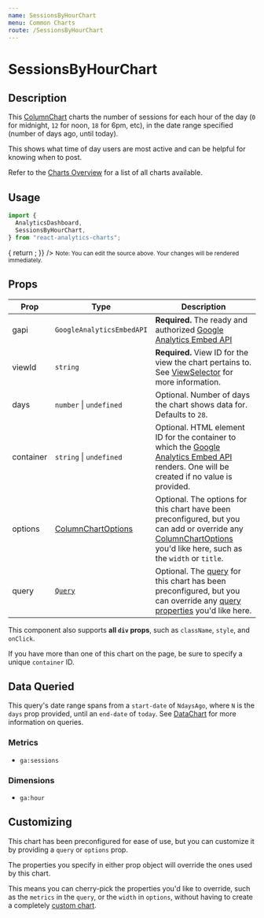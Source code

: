 ```yaml
---
name: SessionsByHourChart
menu: Common Charts
route: /SessionsByHourChart
---
```



<h1>SessionsByHourChart</h1>

## Description

This [ColumnChart](/ColumnChart) charts the number of sessions for each hour of the day (`0` for midnight, `12` for noon, `18` for 6pm, etc), in the date range specified (number of days ago, until today).

This shows what time of day users are most active and can be helpful for knowing when to post.

Refer to the [Charts Overview](/charts) for a list of all charts available.

## Usage

```jsx
import {
  AnalyticsDashboard,
  SessionsByHourChart,
} from "react-analytics-charts";
```

<Playground>
  <AnalyticsDashboard
    authOptions={{ clientId }}
    renderCharts={(gapi, viewId) => {
      return <SessionsByHourChart gapi={gapi} viewId={viewId} days={28} />;
    }}
  />
</Playground>
<small>
  Note: You can edit the source above. Your changes will be rendered
  immediately.
</small>

## Props

| Prop      | Type                                             | Description                                                                                                                                                                                         |
| --------- | ------------------------------------------------ | --------------------------------------------------------------------------------------------------------------------------------------------------------------------------------------------------- |
| gapi      | `GoogleAnalyticsEmbedAPI`                        | **Required.** The ready and authorized [Google Analytics Embed API](https://justinmahar.github.io/react-use-analytics-api/)                                                                         |
| viewId    | `string`                                         | **Required.** View ID for the view the chart pertains to. See [ViewSelector](/ViewSelector) for more information.                                                                                   |
| days      | `number` &#124; `undefined`                      | Optional. Number of days the chart shows data for. Defaults to `28`.                                                                                                                                |
| container | `string` &#124; `undefined`                      | Optional. HTML element ID for the container to which the [Google Analytics Embed API](https://justinmahar.github.io/react-use-analytics-api/) renders. One will be created if no value is provided. |
| options   | [ColumnChartOptions](/ColumnChart#chart-options) | Optional. The options for this chart have been preconfigured, but you can add or override any [ColumnChartOptions](/ColumnChart#chart-options) you'd like here, such as the `width` or `title`.     |
| query     | [`Query`](/DataChart#query-prop)                 | Optional. The [query](/DataChart#query-prop) for this chart has been preconfigured, but you can override any [query properties](/DataChart#query-prop) you'd like here.                             |

This component also supports **all `div` props**, such as `className`, `style`, and `onClick`.

If you have more than one of this chart on the page, be sure to specify a unique `container` ID.

## Data Queried

This query's date range spans from a `start-date` of `NdaysAgo`, where `N` is the `days` prop provided, until an `end-date` of `today`. See [DataChart](/DataChart) for more information on queries.

### Metrics

- `ga:sessions`

### Dimensions

- `ga:hour`

## Customizing

This chart has been preconfigured for ease of use, but you can customize it by providing a `query` or `options` prop.

The properties you specify in either prop object will override the ones used by this chart.

This means you can cherry-pick the properties you'd like to override, such as the `metrics` in the `query`, or the `width` in `options`, without having to create a completely [custom chart](/charts#custom-charts).
